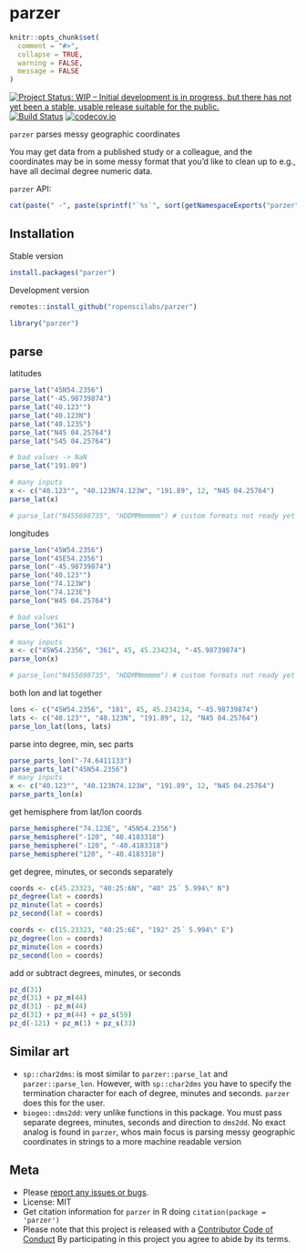 parzer
======

```r
knitr::opts_chunk$set(
  comment = "#>",
  collapse = TRUE,
  warning = FALSE,
  message = FALSE
)
```

[![Project Status: WIP – Initial development is in progress, but there has not yet been a stable, usable release suitable for the public.](https://www.repostatus.org/badges/latest/wip.svg)](https://www.repostatus.org/#wip)
[![Build Status](https://travis-ci.com/ropenscilabs/parzer.svg?branch=master)](https://travis-ci.com/ropenscilabs/parzer)
[![codecov.io](https://codecov.io/github/ropenscilabs/parzer/coverage.svg?branch=master)](https://codecov.io/github/ropenscilabs/parzer?branch=master)

`parzer` parses messy geographic coordinates

You may get data from a published study or a colleague, and the coordinates
may be in some messy format that you'd like to clean up to e.g., have 
all decimal degree numeric data.

`parzer` API:

```r
cat(paste(" -", paste(sprintf("`%s`", sort(getNamespaceExports("parzer"))), collapse = "\n - ")))
```


## Installation

Stable version

```r
install.packages("parzer")
```

Development version

```r
remotes::install_github("ropenscilabs/parzer")
```

```r
library("parzer")
```

## parse

latitudes

```r
parse_lat("45N54.2356")
parse_lat("-45.98739874")
parse_lat("40.123°")
parse_lat("40.123N")
parse_lat("40.123S")
parse_lat("N45 04.25764")
parse_lat("S45 04.25764")

# bad values -> NaN
parse_lat("191.89")

# many inputs
x <- c("40.123°", "40.123N74.123W", "191.89", 12, "N45 04.25764")
parse_lat(x)

# parse_lat("N455698735", "HDDMMmmmmm") # custom formats not ready yet
```

longitudes

```r
parse_lon("45W54.2356")
parse_lon("45E54.2356")
parse_lon("-45.98739874")
parse_lon("40.123°")
parse_lon("74.123W")
parse_lon("74.123E")
parse_lon("W45 04.25764")

# bad values
parse_lon("361")

# many inputs
x <- c("45W54.2356", "361", 45, 45.234234, "-45.98739874")
parse_lon(x)

# parse_lon("N455698735", "HDDMMmmmmm") # custom formats not ready yet
```

both lon and lat together

```r
lons <- c("45W54.2356", "181", 45, 45.234234, "-45.98739874")
lats <- c("40.123°", "40.123N", "191.89", 12, "N45 04.25764")
parse_lon_lat(lons, lats)
```

parse into degree, min, sec parts

```r
parse_parts_lon("-74.6411133")
parse_parts_lat("45N54.2356")
# many inputs
x <- c("40.123°", "40.123N74.123W", "191.89", 12, "N45 04.25764")
parse_parts_lon(x)
```

get hemisphere from lat/lon coords

```r
parse_hemisphere("74.123E", "45N54.2356")
parse_hemisphere("-120", "40.4183318")
parse_hemisphere("-120", "-40.4183318")
parse_hemisphere("120", "-40.4183318")
```

get degree, minutes, or seconds separately

```r
coords <- c(45.23323, "40:25:6N", "40° 25´ 5.994\" N")
pz_degree(lat = coords)
pz_minute(lat = coords)
pz_second(lat = coords)

coords <- c(15.23323, "40:25:6E", "192° 25´ 5.994\" E")
pz_degree(lon = coords)
pz_minute(lon = coords)
pz_second(lon = coords)
```

add or subtract degrees, minutes, or seconds

```r
pz_d(31)
pz_d(31) + pz_m(44)
pz_d(31) - pz_m(44)
pz_d(31) + pz_m(44) + pz_s(59)
pz_d(-121) + pz_m(1) + pz_s(33)
```

## Similar art

- `sp::char2dms`: is most similar to `parzer::parse_lat` and `parzer::parse_lon`. However,
with `sp::char2dms` you have to specify the termination character for each of degree,
minutes and seconds. `parzer` does this for the user.
- `biogeo::dms2dd`: very unlike functions in this package. You must pass separate degrees,
minutes, seconds and direction to `dms2dd`. No exact analog is found in `parzer`, whos
main focus is parsing messy geographic coordinates in strings to a more machine readable
version

## Meta

* Please [report any issues or bugs](https://github.com/ropenscilabs/parzer/issues).
* License: MIT
* Get citation information for `parzer` in R doing `citation(package = 'parzer')`
* Please note that this project is released with a [Contributor Code of Conduct][coc]
By participating in this project you agree to abide by its terms.

[coc]: https://github.com/ropenscilabs/parzer/blob/master/CODE_OF_CONDUCT.md
